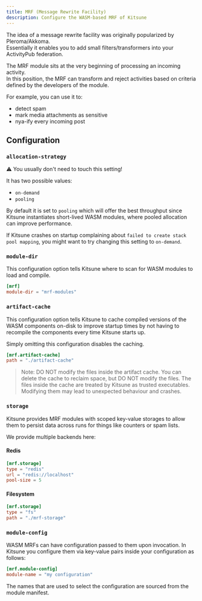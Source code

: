 ```yaml
---
title: MRF (Message Rewrite Facility)
description: Configure the WASM-based MRF of Kitsune
---
```


The idea of a message rewrite facility was originally popularized by Pleroma/Akkoma.  
Essentially it enables you to add small filters/transformers into your ActivityPub federation.

The MRF module sits at the very beginning of processing an incoming activity.  
In this position, the MRF can transform and reject activities based on criteria defined by the developers of the module.

For example, you can use it to:

- detect spam
- mark media attachments as sensitive
- nya-ify every incoming post

## Configuration

### `allocation-strategy`

⚠ You usually don't need to touch this setting!

It has two possible values:

- `on-demand`
- `pooling`

By default it is set to `pooling` which will offer the best throughput since Kitsune instantiates short-lived WASM modules, where pooled allocation can improve performance.

If Kitsune crashes on startup complaining about `failed to create stack pool mapping`, you might want to try changing this setting to `on-demand`.

### `module-dir`

This configuration option tells Kitsune where to scan for WASM modules to load and compile.

```toml
[mrf]
module-dir = "mrf-modules"
```

### `artifact-cache`

This configuration option tells Kitsune to cache compiled versions of the WASM components on-disk to improve startup times
by not having to recompile the components every time Kitsune starts up.

Simply omitting this configuration disables the caching.

```toml
[mrf.artifact-cache]
path = "./artifact-cache"
```

> Note: DO NOT modify the files inside the artifact cache. You can delete the cache to reclaim space, but DO NOT modify the files.
> The files inside the cache are treated by Kitsune as trusted executables. Modifying them may lead to unexpected behaviour and crashes.

### `storage`

Kitsune provides MRF modules with scoped key-value storages to allow them to persist data across runs for things like counters or spam lists.

We provide multiple backends here:

#### Redis

```toml
[mrf.storage]
type = "redis"
url = "redis://localhost"
pool-size = 5
```

#### Filesystem

```toml
[mrf.storage]
type = "fs"
path = "./mrf-storage"
```

### `module-config`

WASM MRFs can have configuration passed to them upon invocation. In Kitsune you configure them via key-value pairs inside your configuration as follows:

```toml
[mrf.module-config]
module-name = "my configuration"
```

The names that are used to select the configuration are sourced from the module manifest.
